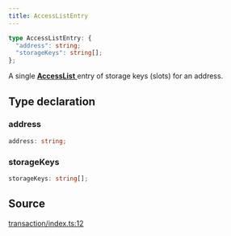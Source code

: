 ```yaml
---
title: AccessListEntry
---
```


```ts
type AccessListEntry: {
  "address": string;
  "storageKeys": string[];
};
```

A single [**AccessList** ](/content/type-aliases/AccessList) entry of storage keys (slots) for an address.

## Type declaration

### address

```ts
address: string;
```

### storageKeys

```ts
storageKeys: string[];
```

## Source

[transaction/index.ts:12](https://github.com/dominant-strategies/quais.js/blob/9bfb949cc06bcfbb7d38a4e546f9ef7f1b4677ea/src/transaction/index.ts#L12)

